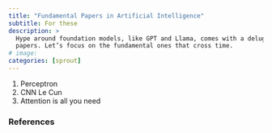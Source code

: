 ```yaml
---
title: "Fundamental Papers in Artificial Intelligence"
subtitle: For these
description: >
  Hype around foundation models, like GPT and Llama, comes with a deluge of
  papers. Let’s focus on the fundamental ones that cross time.
# image:
categories: [sprout]
---
```


1. Perceptron
2. CNN Le Cun
3. Attention is all you need

### References

::: {#refs}
:::
